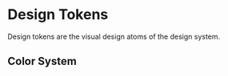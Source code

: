 
<Meta title="Design System/Design Tokens" />

# Design Tokens

Design tokens are the visual design atoms of the design system.

## Color System

<ColorPalette>
  <ColorItem 
    title="Primary Colors" 
    subtitle="Main brand colors"
    colors={{ 
      "Primary": "var(--color-primary)",
      "Primary Light": "var(--color-primary-light)"
    }} 
  />
</ColorPalette>
